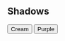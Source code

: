 
<Meta title="Docs/Shadows" />

<style>
  {`

h2{
  font-weight: 700;
  font-size: 22px;
  line-height: 40px;
  color: #301F47;
  margin-bottom:50px;
}

.btn{
  display:flex;
  gap:65px;
}
button{
  padding:100px;
  color:#301F47;
  border-radius: 40px;
  background-color:${[theme.color.auxiliary.white]}
}

#btnCream{
  box-shadow:${[theme.shadows.cream]};
}

#btnPurple{
 box-shadow:${[theme.shadows.purple]};
}

`}
</style>

<h2>Shadows</h2>
<div className="btn">
  <button id="btnCream"> Cream </button>
  <button id="btnPurple"> Purple </button>
</div>
